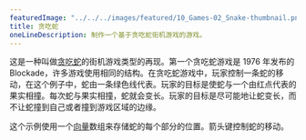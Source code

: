 ---
featuredImage: "../../../images/featured/10_Games-02_Snake-thumbnail.png"
title: 贪吃蛇
oneLineDescription: 制作一个基于贪吃蛇街机游戏的游戏。
---

这是一种叫做<a href="https://en.wikipedia.org/wiki/Snake_(video_game_genre)" target="_blank">贪吃蛇</a>的街机游戏类型的再现。第一个贪吃蛇游戏是 1976 年发布的 Blockade，许多游戏使用相同的结构。在贪吃蛇游戏中，玩家控制一条蛇的移动，在这个例子中，蛇由一条绿色线代表。玩家的目标是使蛇与一个由红点代表的果实相撞。每次蛇与果实相撞，蛇就会变长。玩家的目标是尽可能地让蛇变长，而不让蛇撞到自己或者撞到游戏区域的边缘。

这个示例使用一个<a href="https://p5js.org/reference/p5.Vector" target="_blank">向量</a>数组来存储蛇的每个部分的位置。箭头键控制蛇的移动。
